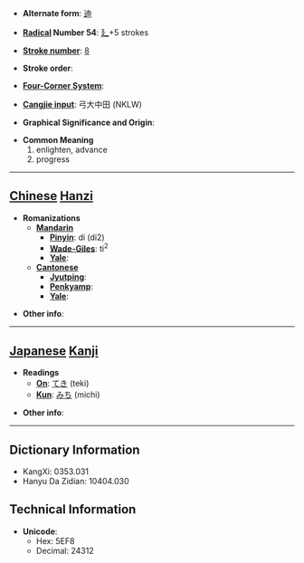 * '''Alternate form''': [[迪]]

* '''[[Wiktionary:Chinese radical index| Radical]] Number 54''': [[Wiktionary:Chinese radical index 廴|廴]]+5 strokes

* '''[[Wiktionary:Chinese total strokes index|Stroke number]]''': [[Wiktionary:Chinese total strokes index 8|8]]

* '''Stroke order''': 

* '''[[Wiktionary:Chinese four corner index|Four-Corner System]]''': 

* '''[[Wiktionary:Chinese Cangjie index|Cangjie input]]''': 弓大中田 (NKLW)

* '''Graphical Significance and Origin''': 

* '''Common Meaning'''
*#enlighten, advance
*# progress


----

== [[Chinese]] [[Hanzi]] ==

* '''Romanizations'''
** '''[[Mandarin]]'''
*** '''[[Pinyin]]''': dí (di2)
*** '''[[Wade-Giles]]''': ti<sup>2</sup>
*** '''[[Yale]]''': 
** '''[[Cantonese]]'''
*** '''[[Jyutping]]''':
*** '''[[Penkyamp]]''': 
*** '''[[Yale]]''': 

* '''Other info''': 

----

== [[Japanese]] [[Kanji]] ==

* '''Readings'''
** '''[[On]]''': [[てき]] (teki)
** '''[[Kun]]''': [[みち]] (michi)

* '''Other info''':  

----

== Dictionary Information ==

* KangXi: 0353.031
* Hanyu Da Zidian: 10404.030

== Technical Information ==

* '''Unicode''':
** Hex: 5EF8
** Decimal: 24312